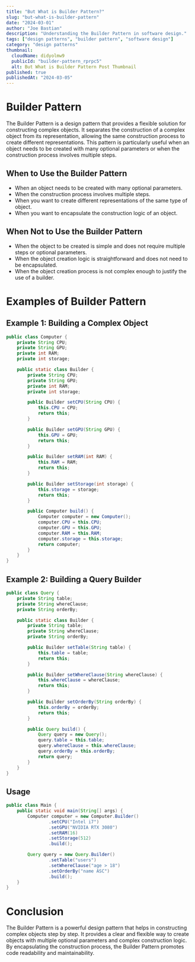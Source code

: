 ```yaml
---
title: "But What is Builder Pattern?"
slug: "but-what-is-builder-pattern"
date: "2024-03-01"
author: "Joe Bastian"
description: "Understanding the Builder Pattern in software design."
tags: ["design patterns", "builder pattern", "software design"]
category: "design patterns"
thumbnail: 
  cloudName: didyolmw9
  publicId: "builder-pattern_rprpc5"
  alt: But What is Builder Pattern Post Thumbnail
published: true 
publishedAt: "2024-03-05"
---
```


# Builder Pattern

The Builder Pattern is a design pattern that provides a flexible solution for constructing complex objects. It separates the construction of a complex object from its representation, allowing the same construction process to create different representations. This pattern is particularly useful when an object needs to be created with many optional parameters or when the construction process involves multiple steps.

## When to Use the Builder Pattern

- When an object needs to be created with many optional parameters.
- When the construction process involves multiple steps.
- When you want to create different representations of the same type of object.
- When you want to encapsulate the construction logic of an object.

## When Not to Use the Builder Pattern

- When the object to be created is simple and does not require multiple steps or optional parameters.
- When the object creation logic is straightforward and does not need to be encapsulated.
- When the object creation process is not complex enough to justify the use of a builder.

# Examples of Builder Pattern

## Example 1: Building a Complex Object

```java
public class Computer {
    private String CPU;
    private String GPU;
    private int RAM;
    private int storage;

    public static class Builder {
        private String CPU;
        private String GPU;
        private int RAM;
        private int storage;

        public Builder setCPU(String CPU) {
            this.CPU = CPU;
            return this;
        }

        public Builder setGPU(String GPU) {
            this.GPU = GPU;
            return this;
        }

        public Builder setRAM(int RAM) {
            this.RAM = RAM;
            return this;
        }

        public Builder setStorage(int storage) {
            this.storage = storage;
            return this;
        }

        public Computer build() {
            Computer computer = new Computer();
            computer.CPU = this.CPU;
            computer.GPU = this.GPU;
            computer.RAM = this.RAM;
            computer.storage = this.storage;
            return computer;
        }
    }
}
```

## Example 2: Building a Query Builder

```java
public class Query {
    private String table;
    private String whereClause;
    private String orderBy;

    public static class Builder {
        private String table;
        private String whereClause;
        private String orderBy;

        public Builder setTable(String table) {
            this.table = table;
            return this;
        }

        public Builder setWhereClause(String whereClause) {
            this.whereClause = whereClause;
            return this;
        }

        public Builder setOrderBy(String orderBy) {
            this.orderBy = orderBy;
            return this;
        }

        public Query build() {
            Query query = new Query();
            query.table = this.table;
            query.whereClause = this.whereClause;
            query.orderBy = this.orderBy;
            return query;
        }
    }
}
```

## Usage

```java
public class Main {
    public static void main(String[] args) {
        Computer computer = new Computer.Builder()
                .setCPU("Intel i7")
                .setGPU("NVIDIA RTX 3080")
                .setRAM(16)
                .setStorage(512)
                .build();

        Query query = new Query.Builder()
                .setTable("users")
                .setWhereClause("age > 18")
                .setOrderBy("name ASC")
                .build();
    }
}
```

# Conclusion

The Builder Pattern is a powerful design pattern that helps in constructing complex objects step by step. It provides a clear and flexible way to create objects with multiple optional parameters and complex construction logic. By encapsulating the construction process, the Builder Pattern promotes code readability and maintainability.
